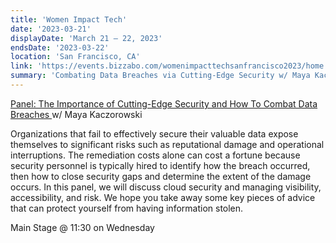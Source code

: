 ```yaml
---
title: 'Women Impact Tech'
date: '2023-03-21'
displayDate: 'March 21 – 22, 2023'
endsDate: '2023-03-22'
location: 'San Francisco, CA'
link: 'https://events.bizzabo.com/womenimpacttechsanfrancisco2023/home'
summary: 'Combating Data Breaches via Cutting-Edge Security w/ Maya Kaczorowski'
---
```


<a href="https://events.bizzabo.com/womenimpacttechsanfrancisco2023/agenda/session/1063664">
  Panel: The Importance of Cutting-Edge Security and How To Combat Data Breaches
</a> w/ Maya Kaczorowski

Organizations that fail to effectively secure their valuable data expose themselves to significant risks such as reputational damage and operational interruptions. The remediation costs alone can cost a fortune because security personnel is typically hired to identify how the breach occurred, then how to close security gaps and determine the extent of the damage occurs. In this panel, we will discuss cloud security and managing visibility, accessibility, and risk. We hope you take away some key pieces of advice that can protect yourself from having information stolen.

Main Stage @ 11:30 on Wednesday
